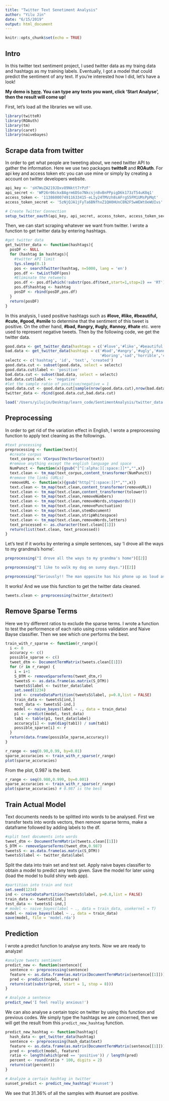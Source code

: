 ```yaml
---
title: "Twitter Text Senetiment Analysis"
author: "Yilu Jin"
date: "6/15/2019"
output: html_document
---
```


```r
knitr::opts_chunk$set(echo = TRUE)
```

## Intro

In this twitter text sentiment project, I used twitter data as my traing data and hashtags as my training labels. Eventually, I got a model that could predict the sentiment of any text. If you're interested how I did, let's have a look!

**My demo is [here](https://yilujin.shinyapps.io/sentiment/). You can type any texts you want, click 'Start Analyse', then the result will come up!**

First, let's load all the libraries we will use.
```r
library(twitteR)
library(ROAuth)
library(tm)
library(caret)
library(naivebayes)
```


## Scrape data from twitter

In order to get what people are tweeting about, we need twitter API to gather the information. Here we use two packages **twitteR** and **ROAuth**. For api key and access token etc you can use mine or simply by creating a account on twitter developers website.
```r
api_key <- 'sH7WuZA219JDxv89Nktt7rPzF'
api_secret <- 'WP26r06ckxBAgrm6DSo7Nkcsjn8vBnPPpigD6k173zT54uK0q1'
access_token <- '1138600074911633415-eLIy24TMVzh8sAFrgS5FM1UMsPpMqt'
access_token_secret <- '5zNjQJA1jFyTa6BNfhxZ1QH0HUnC8N2F5wWEWtOeWUIvs'

# Create Twitter Connection
setup_twitter_oauth(api_key, api_secret, access_token, access_token_secret)
```

Then, we can start scraping whatever we want from twitter. I wrote a function to get twitter data by entering hashtags.
```r
#get twitter data
get_twitter_data <- function(hashtags){
  posDF <- NULL
  for (hashtag in hashtags){
    #twitter API limit
    Sys.sleep(0.1)
    pos <- searchTwitter(hashtag, n=5000, lang = 'en')
    pos.df <- twListToDF(pos)
    #Eliminate the retweets
    pos.df <- pos.df[which(!substr(pos.df$text,start=1,stop=2) == 'RT'),]
    pos.df$hashtag <- hashtag 
    posDF <- rbind(posDF,pos.df)
  }
  return(posDF)
}
```

In this analysis, I used positive hashtags such as **#love, #like, #beautiful, #cute, #good, #smile** to determine that the sentiment of this tweet is positive. On the other hand, **#bad, #angry, #ugly, #annoy, #hate** etc. were used to represent negative tweets. Then by the following code, we get the twitter data.

```r
good.data <- get_twitter_data(hashtags = c('#love','#like','#beautiful','#cute','#good','#smile'))
bad.data <- get_twitter_data(hashtags = c('#bad','#angry','#ugly','#annoy','#hate','#anxious','#awful',
                                          '#boring','sad','horrible','cruel','damage','cry','depressed'))
selectc <- c('hashtag', 'id', 'text', 'created')
good.data.cut <- subset(good.data, select = selectc)
good.data.cut$label <- 'positive'
bad.data.cut <- subset(bad.data, select = selectc)
bad.data.cut$label <- 'negative'
#let the sample ratio of positive/negative = 1
good.data.cut <- good.data.cut[sample(nrow(good.data.cut),nrow(bad.data.cut)),]
twitter_data <- rbind(good.data.cut,bad.data.cut)
```

```r
load('/Users/yilujin/Desktop/learn_code/SentimentAnalysis/twitter_data.Rdata')
```

## Preprocessing

In order to get rid of the variation effect in English, I wrote a preprocessing function to apply text cleaning as the followings.
```r
#text processing 
preprocessing <- function(text){
  #create corpus
  text_corpus <- VCorpus(VectorSource(text))
  #remove anything except the english language and space
  NumPunct <- function(x){gsub("[^[:alpha:][:space:]]*","",x)}
  text.clean <- tm_map(text_corpus,content_transformer(NumPunct))
  #remove the links (URLs)
  removeURL <- function(x){gsub("http[^[:space:]]*","",x)}
  text.clean <- tm_map(text.clean,content_transformer(removeURL))
  text.clean <- tm_map(text.clean,content_transformer(tolower))
  text.clean <- tm_map(text.clean,removeNumbers)
  text.clean <- tm_map(text.clean,removeWords,stopwords())
  text.clean <- tm_map(text.clean,removePunctuation)
  text.clean <- tm_map(text.clean,stemDocument)
  text.clean <- tm_map(text.clean,stripWhitespace)
  text.clean <- tm_map(text.clean,removeWords,letters)
  text_processed <- as.character(text.clean[[1]])
  return(list(text.clean, text_processed))
}
```

Let's test if it works by entering a simple sentences, say 'I drove all the ways to my grandma's home'. 
```r
preprocessing("I drove all the ways to my grandma's home")[[2]]
```
```r
preprocessing("I like to walk my dog on sunny days.")[[2]]
```
```r
preprocessing("Seriously!! The man opposite has his phone up as loud as possible!!")[[2]]
```

It works! And we use this function to get the twitter data cleaned.

```r
tweets.clean <- preprocessing(twitter_data$text)
```

## Remove Sparse Terms 

Here we try different ratios to exclude the sparse terms. I wrote a function to test the performence of each ratio using cross validation and Naive Bayse classifier. Then we see which one performs the best. 

```r
train_with_r_sparse <- function(r_range){
  i <- 0
  accuracy <- c()
  possible_sparse <- c()
  tweet_dtm <- DocumentTermMatrix(tweets.clean[[1]])
  for (r in r_range) {
    i = i+1
    S_DTM <- removeSparseTerms(tweet_dtm,r)
    tweetsS <- as.data.frame(as.matrix(S_DTM))
    tweetsS$label <- twitter_data$label
    set.seed(1234)
    ind <- createDataPartition(tweetsS$label, p=0.8,list = FALSE)
    train_data <- tweetsS[ind,]
    test_data <- tweetsS[-ind,]
    model <- naive_bayes(label ~ ., data = train_data)
    p1 <- predict(model, test_data)
    tab1 <- table(p1, test_data$label)
    accuracy[i] <- sum(diag(tab1)) / sum(tab1)
    possible_sparse[i] <- r
  }
  return(data.frame(possible_sparse,accuracy))
}
```

```r
r_range <- seq(0.90,0.99, by=0.01)
sparse_accuracies <- train_with_r_sparse(r_range)
plot(sparse_accuracies) 
```

From the plot, 0.987 is the best.
```r
r_range <- seq(0.980,0.999, by=0.001)
sparse_accuracies <- train_with_r_sparse(r_range)
plot(sparse_accuracies) # 0.987 is the best
```

## Train Actual Model

Text documents needs to be splitted into words to be analysed. First we transfer texts into words vectors, then remove sparse terms, make a dataframe followed by adding labels to the 
df.
```r
#split text documents into words
tweet_dtm <- DocumentTermMatrix(tweets.clean[[1]])
S_DTM <- removeSparseTerms(tweet_dtm,0.987)
tweetsS <- as.data.frame(as.matrix(S_DTM))
tweetsS$label <- twitter_data$label
```

Split the data into train set and test set. Apply naive bayes classifier to obtain a model to predict any texts given. Save the model for later using (load the model to build shiny web app).

```r
#partition into train and test
set.seed(1234)
ind <- createDataPartition(tweetsS$label, p=0.8,list = FALSE)
train_data <- tweetsS[ind,]
test_data <- tweetsS[-ind,]
# model <- naive_bayes(label ~ ., data = train_data, usekernel = T)
model <- naive_bayes(label ~ ., data = train_data)
save(model, file = 'model.rda')
```

## Prediction

I wrote a predict function to analyse any texts. Now we are ready to analyze!

```r
#analyze tweets sentiment 
predict_new <- function(sentence){
  sentence <- preprocessing(sentence)
  feature <- as.data.frame(as.matrix(DocumentTermMatrix(sentence[[1]])))
  pred <- predict(model, feature)
  return(cat(substr(pred, start = 1, stop = 8)))
}
```

```r
# Analyze a sentence 
predict_new('I feel really anxious!')
```

We can also analyse a certain topic on twitter by using this function and previous codes. We simply type the hashtags we are concerned, then we will get the result from this `predict_new_hashtag` function.

```r
predict_new_hashtag <- function(hashtag){
  hash_data <- get_twitter_data(hashtag)
  sentence <- preprocessing(hash_data$text)
  feature <- as.data.frame(as.matrix(DocumentTermMatrix(sentence[[1]])))
  pred <- predict(model, feature)
  ratio <- length(which(pred == 'positive')) / length(pred)
  percent <- round(ratio * 100, digits = 2)
  return(cat(percent))
}
```

```r
# Analyze a certain hashtag in twitter
sunset_predict <- predict_new_hashtag('#sunset')
```
We see that 31.36% of all the samples with #sunset are positive.

